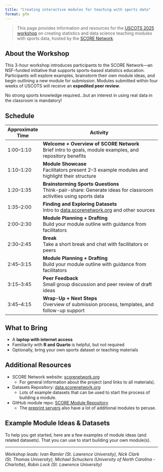 ```yaml
---
title: "Creating interactive modules for teaching with sports data"
format: gfm
---
```


> This page provides information and resources for the [USCOTS 2025 workshop](https://www.causeweb.org/cause/uscots/uscots25/program/workshops/w13){target="_blank"} on creating statistics and data science teaching modules with sports data, hosted by the [SCORE Network](https://scorenetwork.org){target="_blank"}.

## About the Workshop

This 3-hour workshop introduces participants to the SCORE Network—an NSF-funded initiative that supports sports-based statistics education. Participants will explore examples, brainstorm their own module ideas, and begin outlining a new module for submission. Modules submitted within four weeks of USCOTS will receive an **expedited peer review**.

No strong sports knowledge required...but an interest in using real data in the classroom is mandatory!

## Schedule

| Approximate Time        | Activity                                                                 |
|-------------|--------------------------------------------------------------------------|
| 1:00–1:10   | **Welcome + Overview of SCORE Network**<br>Brief intro to goals, module examples, and repository benefits |
| 1:10–1:20   | **Module Showcase**<br>Facilitators present 2–3 example modules and highlight their structure |
| 1:20–1:35   | **Brainstorming Sports Questions**<br>Think-pair-share: Generate ideas for classroom activities using sports data |
| 1:35–2:00   | **Finding and Exploring Datasets**<br>Intro to [data.scorenetwork.org](https://data.scorenetwork.org) and other sources |
| 2:00–2:30   | **Module Planning + Drafting**<br>Build your module outline with guidance from facilitators |
| 2:30–2:45   | **Break**<br>Take a short break and chat with facilitators or peers |
| 2:45–3:15   | **Module Planning + Drafting**<br>Build your module outline with guidance from facilitators |
| 3:15–3:45   | **Peer Feedback**<br>Small group discussion and peer review of draft ideas |
| 3:45–4:15   | **Wrap-Up + Next Steps**<br>Overview of submission process, templates, and follow-up support |



## What to Bring

- A **laptop with internet access**
- Familiarity with **R and Quarto** is helpful, but not required
- Optionally, bring your own sports dataset or teaching materials

## Additional Resources

- SCORE Network website: [scorenetwork.org](https://scorenetwork.org){target="_blank"}  
  + For general information about the project (and links to all materials).
- Datasets Repository: [data.scorenetwork.org](https://data.scorenetwork.org){target="_blank"}  
  + Lots of example datasets that can be used to start the process of building a module.
- GitHub module repo: [SCORE Module Repository](https://modules.scorenetwork.org/){target="_blank"}
  + The [preprint servers](https://modules.scorenetwork.org/preprints.html){target="_blank"} also have a lot of additional modules to peruse.


## Example Module Ideas & Datasets

To help you get started, here are a few examples of module ideas (and related datasets). That you can use to start building your own module(s).




---
*Workshop leads: Ivan Ramler (St. Lawrence University), Nick Clark (St. Thomas University), Michael Schuckers (University of North Carolina - Charlotte), Robin Lock (St. Lawrence University)*

